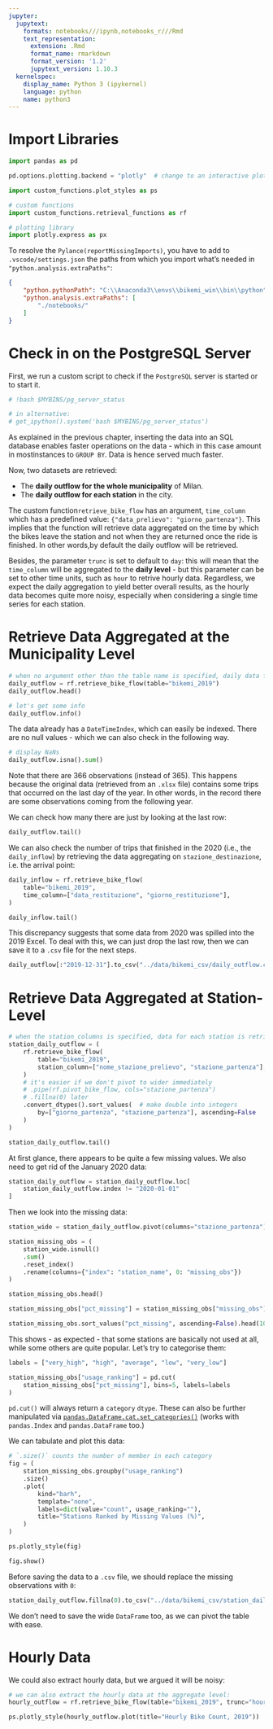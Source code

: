 ```yaml
---
jupyter:
  jupytext:
    formats: notebooks///ipynb,notebooks_r///Rmd
    text_representation:
      extension: .Rmd
      format_name: rmarkdown
      format_version: '1.2'
      jupytext_version: 1.10.3
  kernelspec:
    display_name: Python 3 (ipykernel)
    language: python
    name: python3
---
```


# Import Libraries

```python
import pandas as pd

pd.options.plotting.backend = "plotly"  # change to an interactive plotting backend

import custom_functions.plot_styles as ps

# custom functions
import custom_functions.retrieval_functions as rf

# plotting library
import plotly.express as px
```

To resolve the `Pylance(reportMissingImports)`, you have to add to `.vscode/settings.json` the paths from which you import what's needed in `"python.analysis.extraPaths"`:

```json
{
    "python.pythonPath": "C:\\Anaconda3\\envs\\bikemi_win\\bin\\python",
    "python.analysis.extraPaths": [
        "./notebooks/"
    ]
}
```


# Check in on the PostgreSQL Server
First, we run a custom script to check if the `PostgreSQL` server is started or to start it.

```python
# !bash $MYBINS/pg_server_status

# in alternative:
# get_ipython().system('bash $MYBINS/pg_server_status')
```

As explained in the previous chapter, inserting the data into an SQL database enables faster operations on the data - which in this case amount in mostinstances to `GROUP BY`. Data is hence served much faster.

Now, two datasets are retrieved:

* The **daily outflow for the whole municipality** of Milan.
* The **daily outflow for each station** in the city.
 
The custom function`retrieve_bike_flow` has an argument, `time_column` which has a predefined value: `{"data_prelievo": "giorno_partenza"}`. This implies that the function will retrieve data aggregated on the time by which the bikes leave the station and not when they are returned once the ride is finished. In other words,by default the daily outflow will be retrieved.

Besides, the parameter `trunc` is set to default to `day`: this will mean that the `time_column` will be aggregated to the **daily level** - but this parameter can be set to other time units, such as `hour` to retrive hourly data. Regardless, we expect the daily aggregation to yield better overall results, as the hourly data becomes quite more noisy, especially when considering a single time series for each station.


# Retrieve Data Aggregated at the Municipality Level

```python
# when no argument other than the table name is specified, daily data for Milan is retrieved
daily_outflow = rf.retrieve_bike_flow(table="bikemi_2019")
daily_outflow.head()
```

```python
# let's get some info
daily_outflow.info()
```

The data already has a `DateTimeIndex`, which can easily be indexed. There are no null values - which we can also check in the following way.

```python
# display NaNs
daily_outflow.isna().sum()
```

Note that there are 366 observations (instead of 365). This happens because the original data (retrieved from an `.xlsx` file) contains some trips that occurred on the last day of the year. In other words, in the record there are some observations coming from the following year.

We can check how many there are just by looking at the last row:

```python
daily_outflow.tail()
```

We can also check the number of trips that finished in the 2020 (i.e., the `daily_inflow`) by retrieving the data aggregating on `stazione_destinazione`, i.e. the arrival point:

```python
daily_inflow = rf.retrieve_bike_flow(
    table="bikemi_2019",
    time_column=["data_restituzione", "giorno_restituzione"],
)

daily_inflow.tail()
```

This discrepancy suggests that some data from 2020 was spilled into the 2019 Excel. To deal with this, we can just drop the last row, then we can save it to a `.csv` file for the next steps.

```python
daily_outflow[:"2019-12-31"].to_csv("../data/bikemi_csv/daily_outflow.csv")
```

# Retrieve Data Aggregated at Station-Level

```python
# when the station_columns is specified, data for each station is retrieved
station_daily_outflow = (
    rf.retrieve_bike_flow(
        table="bikemi_2019",
        station_column=["nome_stazione_prelievo", "stazione_partenza"],
    )
    # it's easier if we don't pivot to wider immediately
    # .pipe(rf.pivot_bike_flow, cols="stazione_partenza")
    # .fillna(0) later
    .convert_dtypes().sort_values(  # make double into integers
        by=["giorno_partenza", "stazione_partenza"], ascending=False
    )
)

station_daily_outflow.tail()
```

At first glance, there appears to be quite a few missing values. We also need to get rid of the January 2020 data:

```python
station_daily_outflow = station_daily_outflow.loc[
    station_daily_outflow.index != "2020-01-01"
]
```

Then we look into the missing data:

```python
station_wide = station_daily_outflow.pivot(columns="stazione_partenza")
```

```python
station_missing_obs = (
    station_wide.isnull()
    .sum()
    .reset_index()
    .rename(columns={"index": "station_name", 0: "missing_obs"})
)

station_missing_obs.head()
```

```python
station_missing_obs["pct_missing"] = station_missing_obs["missing_obs"] / 366 * 100

station_missing_obs.sort_values("pct_missing", ascending=False).head(10)
```

This shows - as expected - that some stations are basically not used at all, while some others are quite popular. Let's try to categorise them:

```python
labels = ["very_high", "high", "average", "low", "very_low"]

station_missing_obs["usage_ranking"] = pd.cut(
    station_missing_obs["pct_missing"], bins=5, labels=labels
)
```

`pd.cut()` will always return a `category` `dtype`. These can also be further manipulated via [`pandas.DataFrame.cat.set_categories()`](https://pandas.pydata.org/pandas-docs/stable/reference/api/pandas.Series.cat.set_categories.html) (works with `pandas.Index` and `pandas.DataFrame` too.)

We can tabulate and plot this data:

```python
# `.size()` counts the number of member in each category
fig = (
    station_missing_obs.groupby("usage_ranking")
    .size()
    .plot(
        kind="barh",
        template="none",
        labels=dict(value="count", usage_ranking=""),
        title="Stations Ranked by Missing Values (%)",
    )
)

ps.plotly_style(fig)

fig.show()
```

Before saving the data to a `.csv` file, we should replace the missing observations with `0`:

```python
station_daily_outflow.fillna(0).to_csv("../data/bikemi_csv/station_daily_outflow.csv")
```

We don't need to save the wide `DataFrame` too, as we can pivot the table with ease.


# Hourly Data

We could also extract hourly data, but we argued it will be noisy:

```python
# we can also extract the hourly data at the aggregate level:
hourly_outflow = rf.retrieve_bike_flow(table="bikemi_2019", trunc="hour")
```

```python
ps.plotly_style(hourly_outflow.plot(title="Hourly Bike Count, 2019"))
```
